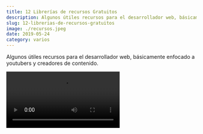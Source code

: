 ```yaml
---
title: 12 Librerías de recursos Gratuitos
description: Algunos útiles recursos para el desarrollador web, básicamente enfocado a youtubers y creadores de contenido.
slug: 12-librerias-de-recursos-gratuitos
image: ./recursos.jpeg
date: 2019-05-24
category: varios
---
```



Algunos útiles recursos para el desarrollador web, básicamente enfocado a youtubers y creadores de contenido.

<Video src="https://www.youtube.com/embed/JEWKaYzFYNI" />

https://youtu.be/JEWKaYzFYNI
